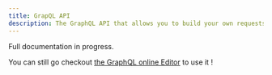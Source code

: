 ```yaml
---
title: GrapQL API
description: The GraphQL API that allows you to build your own requests for the TCGdex API
---
```


Full documentation in progress.

You can still go checkout [the GraphQL online Editor](https://api.tcgdex.net/v2/graphql) to use it !
